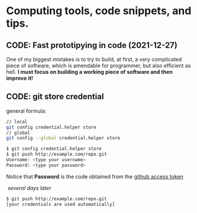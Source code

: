 # Computing tools, code snippets, and tips. 

## CODE: Fast prototipying in code (2021-12-27)
One of my biggest mistakes is to try to build, at first, a very complicated piece of software, which is amendable
for programmer, but also efficient as hell. **I must focus on building a working piece of software and then improve
it!**

## CODE: git store credential

general formula:

```bash
// local
git config credential.helper store
// global
git config --global credential.helper store
```

```bash
$ git config credential.helper store
$ git push http://example.com/repo.git
Username: <type your username>
Password: <type your password>
```

Notice that **Password** is the code obtained from the [github access token](https://docs.github.com/es/authentication/keeping-your-account-and-data-secure/creating-a-personal-access-token)


​
_several days later_



```bash
$ git push http://example.com/repo.git
[your credentials are used automatically]
```
